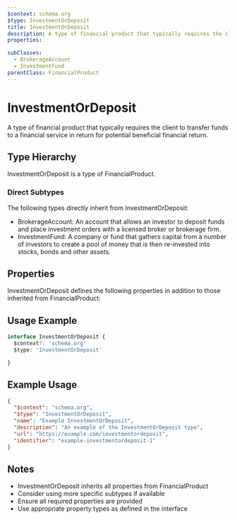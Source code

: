 ```yaml
---
$context: schema.org
$type: InvestmentOrDeposit
title: InvestmentOrDeposit
description: A type of financial product that typically requires the client to transfer funds to a financial service in return for potential beneficial financial return.
properties:

subClasses:
  - BrokerageAccount
  - InvestmentFund
parentClass: FinancialProduct
---
```


# InvestmentOrDeposit

A type of financial product that typically requires the client to transfer funds to a financial service in return for potential beneficial financial return.

## Type Hierarchy

InvestmentOrDeposit is a type of FinancialProduct.

### Direct Subtypes

The following types directly inherit from InvestmentOrDeposit:

- BrokerageAccount: An account that allows an investor to deposit funds and place investment orders with a licensed broker or brokerage firm.
- InvestmentFund: A company or fund that gathers capital from a number of investors to create a pool of money that is then re-invested into stocks, bonds and other assets.

## Properties

InvestmentOrDeposit defines the following properties in addition to those inherited from FinancialProduct:



## Usage Example

```typescript
interface InvestmentOrDeposit {
  $context?: 'schema.org'
  $type: 'InvestmentOrDeposit'

}
```

## Example Usage

```json
{
  "$context": "schema.org",
  "$type": "InvestmentOrDeposit",
  "name": "Example InvestmentOrDeposit",
  "description": "An example of the InvestmentOrDeposit type",
  "url": "https://example.com/investmentordeposit",
  "identifier": "example-investmentordeposit-1"
}
```

## Notes

- InvestmentOrDeposit inherits all properties from FinancialProduct
- Consider using more specific subtypes if available
- Ensure all required properties are provided
- Use appropriate property types as defined in the interface
